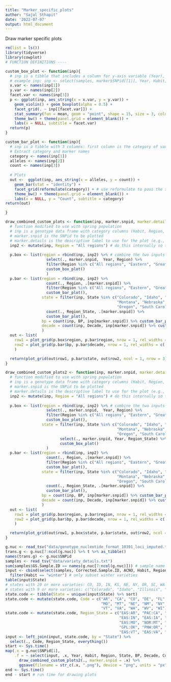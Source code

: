 ```yaml
---
title: "Marker_specific_plots"
author: "Sajal Sthapit"
date: '2022-07-07'
output: html_document
---
```

Draw marker specific plots
```r
rm(list = ls())
library(tidyverse)
library(cowplot)
# FUNCTION DEFINITIONS ----

custom_box_plot <- function(inp){
  # inp is a tibble that includes a column for y-axis variable (Year), x-axis variable (selected marker), and category variable columns for faceting
  # example inp: inp <- select(samples, marker$SNPid[[1]], Year, Habit, Region, MC)
  x.var <- names(inp[1])
  y.var <- names(inp[2])
  facet.var <- names(inp[3])
  p <- ggplot(inp, aes_string(x = x.var, y = y.var)) +
    geom_violin() + geom_boxplot(alpha = 0.5) +
    facet_grid(. ~ inp[[facet.var]]) +
    stat_summary(fun = mean, geom = "point", shape = 15, size = 3, color = "black") +
    theme_bw() + theme(panel.grid = element_blank()) +
    labs(x = NULL, subtitle = facet.var)
  return(p)
}

custom_bar_plot <- function(inp){
  # inp is a tibble with 3 columns: first column is the category of variety, second column is the allelic state for the marker (column name), third column is the count n: e.g., Habit | IWB653314 | n. This table is generated by count(input, Habit, IWB57868)
  # Extract category and marker names
  category <- names(inp[1])
  alleles <- names(inp[2])
  count <- names(inp[3])
  
  # Plots
  out <-  ggplot(inp, aes_string(x = alleles, y = count)) +  
    geom_bar(stat = "identity") +
    facet_grid(reformulate(category)) + # use reformulate to pass the string in category as ~ variable
    theme_bw() + theme(panel.grid = element_blank()) +
    labs(x = NULL, y = "Count", subtitle = category)
return(out)

}

draw_combined_custom_plots <- function(inp, marker.snpid, marker.details = marker.snpid){
  # function modified to use with spring population
  # inp is a genotype data frame with category columns (Habit, Region, etc.) and all the markers as columns
  # marker.snpid is the SNPid to be plotted
  # marker.details is the descriptive label to use for the plot (e.g., "IWB61100 at 1A:482 MBp")
  inp2 <- mutate(inp, Region = "All regions") # do this internally so that only one dataframe is given to the function.
  
  p.box <- list(region = rbind(inp, inp2) %>% # combine the two inputs
                  select(., marker.snpid,  Year, Region) %>% 
                  filter(Region %in% c("All regions", "Eastern", "Great Plains", "Northern", "PNW")) %>% 
                  custom_box_plot()
                  )
  p.bar <- list(region = rbind(inp, inp2) %>% 
                  count(., Region, .[marker.snpid]) %>% 
                  filter(Region %in% c("All regions", "Eastern", "Great Plains", "Northern", "PNW")) %>% 
                  custom_bar_plot(),
                state = filter(inp, State %in% c("Colorado", "Idaho", "Illinois", "Indiana", "Kansas", 
                                                 "Montana", "Nebraska", "New York", "Ohio", "Oklahoma", 
                                                 "Oregon", "South Carolina", "Texas", "Virginia", "Washington")) %>% 
                  count(., Region_State, .[marker.snpid]) %>% 
                  custom_bar_plot(),
                bp = count(inp, BP, inp[marker.snpid]) %>% custom_bar_plot(),
                decade = count(inp, Decade, inp[marker.snpid]) %>% custom_bar_plot()
                )
  out <- list(
    row1 = plot_grid(p.box$region, p.bar$region, nrow = 1, rel_widths = c(1, 1)),
    row2 = plot_grid(p.bar$bp, p.bar$decade, nrow = 1, rel_widths = c(.3, 1))
    )

  return(plot_grid(out$row1, p.bar$state, out$row2, ncol = 1, nrow = 3))
}

draw_combined_custom_plots2 <- function(inp, marker.snpid, marker.details = marker.snpid){
  # function modified to use with spring population
  # inp is a genotype data frame with category columns (Habit, Region, etc.) and all the markers as columns
  # marker.snpid is the SNPid to be plotted
  # marker.details is the descriptive label to use for the plot (e.g., "IWB61100 at 1A:482 MBp")
  inp2 <- mutate(inp, Region = "All regions") # do this internally so that only one dataframe is given to the function.
  
  p.box <- list(region = rbind(inp, inp2) %>% # combine the two inputs
                  select(., marker.snpid,  Year, Region) %>% 
                  filter(Region %in% c("All regions", "Eastern", "Great Plains", "Northern", "PNW")) %>% 
                  custom_box_plot(),
                state = filter(inp, State %in% c("Colorado", "Idaho", "Illinois", "Indiana", "Kansas", 
                                                 "Montana", "Nebraska", "New York", "Ohio", "Oklahoma", 
                                                 "Oregon", "South Carolina", "Texas", "Virginia", "Washington")) %>% 
                        select(., marker.snpid, Year, Region_State) %>% 
                        custom_box_plot()
                  )
  p.bar <- list(region = rbind(inp, inp2) %>% 
                  count(., Region, .[marker.snpid]) %>% 
                  filter(Region %in% c("All regions", "Eastern", "Great Plains", "Northern", "PNW")) %>% 
                  custom_bar_plot(),
                state = filter(inp, State %in% c("Colorado", "Idaho", "Illinois", "Indiana", "Kansas", 
                                                 "Montana", "Nebraska", "New York", "Ohio", "Oklahoma", 
                                                 "Oregon", "South Carolina", "Texas", "Virginia", "Washington")) %>% 
                  count(., Region_State, .[marker.snpid]) %>% 
                  custom_bar_plot(),
                bp = count(inp, BP, inp[marker.snpid]) %>% custom_bar_plot(),
                decade = count(inp, Decade, inp[marker.snpid]) %>% custom_bar_plot()
                )
  out <- list(
    row1 = plot_grid(p.box$region, p.bar$region, nrow = 1, rel_widths = c(1, 1)),
    row2 = plot_grid(p.bar$bp, p.bar$decade, nrow = 1, rel_widths = c(.3, 1))
    )

  return(plot_grid(out$row1, p.box$state, p.bar$state, out$row2, ncol = 1, nrow = 4))
}
```

```r
g.nuc <- read_tsv("data/genotype_nucleotide_format_10391_loci_imputed.txt")
trans.g <- g.nuc[7:ncol(g.nuc)] %>% t %>% as_tibble()
names(trans.g) <- g.nuc$SNPid
samples <- read_tsv("data/variety_details.txt")
sum(samples$GS.Sample.ID == names(g.nuc[7:ncol(g.nuc)])) # sample name orders match
input <- cbind(select(samples, Corrected.Sample.ID, ACNO, Habit, Region, State, Year, MC, Decade, BP), trans.g) %>% 
  filter(Habit == "winter") # only subset winter varieties
table(input$State)
# states with 20 or more varieties: CO, ID, IN, KS, NE, NY, OR, SC, WA
# states with 9 or more varieties: c("Colorado", "Idaho", "Illinois", "Indiana", "Kansas", "Montana", "Nebraska", "New York", "Ohio", "Oklahoma", "Oregon", "South Carolina", "Texas", "Virginia", "Washington")
state.code <- tibble(State = unique(input$State) %>% sort)
state.code <- mutate(state.code, Code = c("AR", "CA", "CO", "DE", "FL", "GA", "ID", "IL", "IN", "IA", "KS", "KY", "LA", "MD", "MI", "MN",
                                          "MO", "MT", "NE", "NM", "NY", "NC", "ND", "OH", "OK", "OR", "PA", "SC", "SD", "TN", "TX", "UT",
                                          "VT", "VA", "WA", "WV", "WI"))
state.code <- mutate(state.code, Region_State = c("EAS:AR", "PAC:CA", "GPL:CO", "EAS:DE", "EAS:FL", "EAS:GA", "PNW:ID", "EAS:IL",
                                                  "EAS:IN", "EAS:IA", "GPL:KS", "EAS:KY", "EAS:LA", "EAS:MD", "EAS:MI", "NOR:MN",
                                                  "EAS:MO", "NOR:MT", "GPL:NE", "GPL:NM", "EAS:NY", "EAS:NC", "NOR:ND", "EAS:OH", 
                                                  "GPL:OK", "PNW:OR", "EAS:PA", "NOR:SC", "NOR:SD", "EAS:TN", "GPL:TX", "PNW:UT",
                                                  "EAS:VT", "EAS:VA", "PNW:WA", "EAS:WV", "EAS:WI"))
input <- left_join(input, state.code, by = "State") %>% 
  select(., Code, Region_State, everything())
start <- Sys.time()
map(.x = g.nuc$SNPid[1],
    .f = ~ select(input, .x, Year, Habit, Region, State, BP, Decade, Code, Region_State) %>% 
      draw_combined_custom_plots2(., marker.snpid = .x) %>% 
      ggsave(filename = str_c(.x, ".png"), device = "png", units = "px", width = 3200, height = 3200))
end <- Sys.time()
end - start # run time for drawing plots
```

